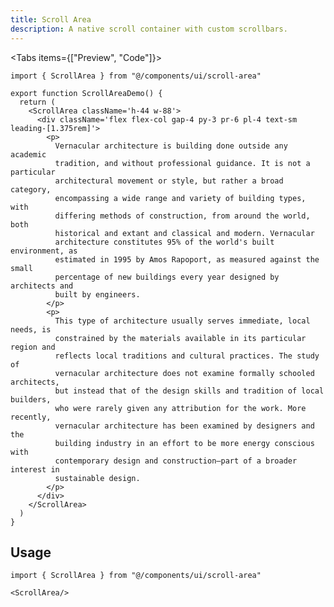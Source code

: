 ```yaml
---
title: Scroll Area
description: A native scroll container with custom scrollbars.
---
```



<Tabs items={["Preview", "Code"]}>
  <ComponentDemoPreview>
    <ScrollAreaDemo/>
  </ComponentDemoPreview>
  ```tsx tab="Code"
  import { ScrollArea } from "@/components/ui/scroll-area"

  export function ScrollAreaDemo() {
    return (
      <ScrollArea className='h-44 w-88'>
        <div className='flex flex-col gap-4 py-3 pr-6 pl-4 text-sm leading-[1.375rem]'>
          <p>
            Vernacular architecture is building done outside any academic
            tradition, and without professional guidance. It is not a particular
            architectural movement or style, but rather a broad category,
            encompassing a wide range and variety of building types, with
            differing methods of construction, from around the world, both
            historical and extant and classical and modern. Vernacular
            architecture constitutes 95% of the world's built environment, as
            estimated in 1995 by Amos Rapoport, as measured against the small
            percentage of new buildings every year designed by architects and
            built by engineers.
          </p>
          <p>
            This type of architecture usually serves immediate, local needs, is
            constrained by the materials available in its particular region and
            reflects local traditions and cultural practices. The study of
            vernacular architecture does not examine formally schooled architects,
            but instead that of the design skills and tradition of local builders,
            who were rarely given any attribution for the work. More recently,
            vernacular architecture has been examined by designers and the
            building industry in an effort to be more energy conscious with
            contemporary design and construction—part of a broader interest in
            sustainable design.
          </p>
        </div>
      </ScrollArea>
    )
  }
  ```
</Tabs>

## Usage

```tsx
import { ScrollArea } from "@/components/ui/scroll-area"
```

```tsx
<ScrollArea/>
```
